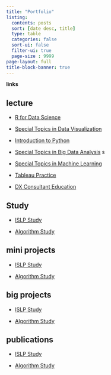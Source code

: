 ```yaml
---
title: "Portfolio"
listing:
  contents: posts
  sort: [date desc, title]
  type: table
  categories: false
  sort-ui: false
  filter-ui: true
  page-size : 9999
page-layout: full
title-block-banner: true
---
```


**links**

::: {.panel-tabset}

## lecture

* [R for Data Science](https://gangcheol.github.io/mysite/posts/Lecture/RFD/%ED%86%B5%EA%B3%84%EB%B6%84%EC%84%9D/2021-06-01-01.%20sampling.html)

* [Special Topics in Data Visualization](https://gangcheol.github.io/mysite/posts/Lecture/STDV/2023-02-24-boxplot,%20histogram.html)

* [Introduction to Python](https://gangcheol.github.io/mysite/posts/Lecture/IP/2023-08-01-01wk.html)

* [Special Topics in Big Data Analysis](https://gangcheol.github.io/mysite/posts/Lecture/STBD/2022-03-08-(1%EC%A3%BC%EC%B0%A8).html)
s
* [Special Topics in Machine Learning](https://gangcheol.github.io/mysite/posts/Lecture/STML/2022-01-27-Intro.html)

* [Tableau Practice](https://gangcheol.github.io/TI2023/)

* [DX Consultant Education](https://gangcheol.github.io/mysite2/)

## Study

* [ISLP Study](https://gangcheol.github.io/ISLP2023/)

* [Algorithm Study](https://gangcheol.github.io/IA2023/)


## mini projects

* [ISLP Study](https://gangcheol.github.io/ISLP2023/)

* [Algorithm Study](https://gangcheol.github.io/IA2023/)

## big projects

* [ISLP Study](https://gangcheol.github.io/ISLP2023/)

* [Algorithm Study](https://gangcheol.github.io/IA2023/)

## publications

* [ISLP Study](https://gangcheol.github.io/ISLP2023/)

* [Algorithm Study](https://gangcheol.github.io/IA2023/)



:::